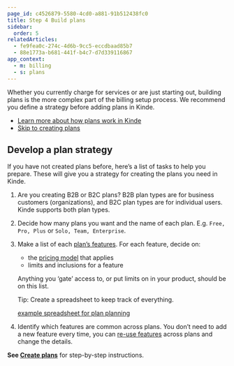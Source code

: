 ```yaml
---
page_id: c4526879-5580-4cd0-a881-91b512438fc0
title: Step 4 Build plans
sidebar:
  order: 5
relatedArticles:
  - fe9fea0c-274c-4d6b-9cc5-eccdbaad85b7
  - 88e1773a-b681-441f-b4c7-d7d339116867
app_context: 
  - m: billing
  - s: plans
---
```


Whether you currently charge for services or are just starting out, building plans is the more complex part of the billing setup process. We recommend you define a strategy before adding plans in Kinde.

- [Learn more about how plans work in Kinde](/billing/manage-plans/about-plans/)
- [Skip to creating plans](/billing/manage-plans/create-plans)

## Develop a plan strategy

If you have not created plans before, here’s a list of tasks to help you prepare. These will give you a strategy for creating the plans you need in Kinde.

1. Are you creating B2B or B2C plans? B2B plan types are for business customers (organizations), and B2C plan types are for individual users. Kinde supports both plan types.
2. Decide how many plans you want and the name of each plan. E.g. `Free, Pro, Plus` or `Solo, Team, Enterprise`.
3. Make a list of each [plan’s features](/billing/manage-plans/create-plans). For each feature, decide on:
    - the [pricing model](/billing/pricing/pricing-models/) that applies
    - limits and inclusions for a feature
    
    Anything you ‘gate’ access to, or put limits on in your product, should be on this list.
    
    Tip: Create a spreadsheet to keep track of everything.

    [example spreadsheet for plan planning](https://imagedelivery.net/skPPZTHzSlcslvHjesZQcQ/401ff633-c6c8-45ba-9502-1a29274b4400/public)
    
4. Identify which features are common across plans. You don’t need to add a new feature every time, you can [re-use features](/billing/manage-plans/about-plans/) across plans and change the details.

**See [Create plans](/billing/manage-plans/create-plans)** for step-by-step instructions.
